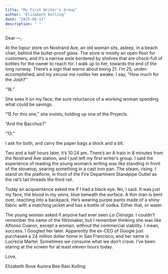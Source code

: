```yaml
---
title: "My First Writer's Group"
author: "Elizabeth Kolling"
date: "2025-06-11"
description: " "
---
```



Dear —, 

At the liqour store on Nostrand Ave, an old woman sits, asleep, in a beach chair, behind the bullet-proof glass. The store is mostly an open floor for customers, and it's a narrow aisle bordered by shelves that are chock-full of bottles for the owner to reach for. I walk up to her, towards the end of the long runway. There's a sign that warns about being 21. I'm 25, under-accomplished, and my *excuse me* rustles her awake. I say, "How much for the Josh?"

"18."

She sees it on my face, the sure reluctance of a working woman spending what could be savings. 

"15 for this one," she insists, holding up one of the Projects. 

"And the Bacchus?"

"13." 

I ask for both, and carry the paper bags a block and a bit.

Two and a half hours later, it's 10:24 pm. There's an A train in 8 minutes from the Nostrand Ave station, and I just left my first writer's group. I said the experience of reading the young woman's writing was like standing in front of the stovetop, searing something in a cast iron pan. The steam, rising. I stand on the platform, in front of the Fire Department Standpipe Outlet as the rat's tail threads the third rail. 

Today an acquaintance asked me if I had a black eye. No, I said. It was just my face, the blood in my veins, blue beneath the surface. A thin man is bent over, reaching into a backpack. He's wearing purple pants made of a shiny fabric with a matching jacket and has a bottle of vodka. Either that, or water. 

The young woman asked if anyone had ever seen *La Ciénaga*. I couldn't remember the name of the fillmmaker, but I remember thinking she was like Alfonso Cuaron, except a woman, without the commercial viability. I mean, success. I Googled her later. Apparently the ex-CEO of Google just purchased a 24 million dollar home in San Francisco, and her name is Lucrecia Martel. Sometimes we consume what we don't crave. I've been staring at the screen for at least eleven hours today. 

Love, 

Elizabeth Rose Aurora Bee Rain Kolling
